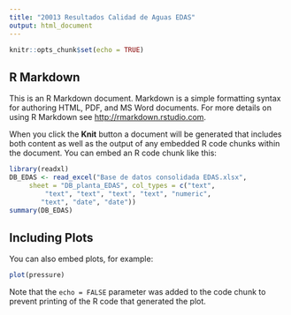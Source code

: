 ```yaml
---
title: "20013 Resultados Calidad de Aguas EDAS"
output: html_document
---
```


```r
knitr::opts_chunk$set(echo = TRUE)
```

## R Markdown

This is an R Markdown document. Markdown is a simple formatting syntax for authoring HTML, PDF, and MS Word documents. For more details on using R Markdown see <http://rmarkdown.rstudio.com>.

When you click the **Knit** button a document will be generated that includes both content as well as the output of any embedded R code chunks within the document. You can embed an R code chunk like this:

```r

library(readxl)
DB_EDAS <- read_excel("Base de datos consolidada EDAS.xlsx", 
     sheet = "DB_planta_EDAS", col_types = c("text", 
         "text", "text", "text", "text", "numeric", 
        "text", "date", "date"))
summary(DB_EDAS)
```

## Including Plots

You can also embed plots, for example:

```r
plot(pressure)
```

Note that the `echo = FALSE` parameter was added to the code chunk to prevent printing of the R code that generated the plot.
